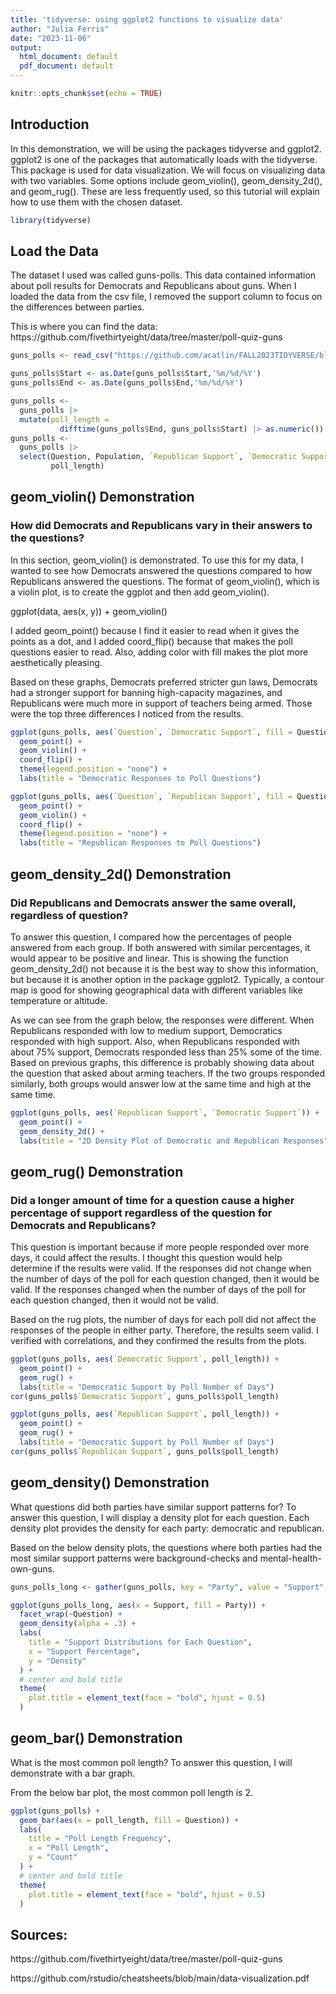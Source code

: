 ```yaml
---
title: 'tidyverse: using ggplot2 functions to visualize data'
author: "Julia Ferris"
date: "2023-11-06"
output:
  html_document: default
  pdf_document: default
---
```


```r
knitr::opts_chunk$set(echo = TRUE)
```

## Introduction

In this demonstration, we will be using the packages tidyverse and ggplot2. ggplot2 is one of the packages that automatically loads with the tidyverse. This package is used for data visualization. We will focus on visualizing data with two variables. Some options include geom_violin(), geom_density_2d(), and geom_rug(). These are less frequently used, so this tutorial will explain how to use them with the chosen dataset. 

```r
library(tidyverse)
```

## Load the Data

The dataset I used was called guns-polls. This data contained information about poll results for Democrats and Republicans about guns. When I loaded the data from the csv file, I removed the support column to focus on the differences between parties.

This is where you can find the data: https://github.com/fivethirtyeight/data/tree/master/poll-quiz-guns

```r
guns_polls <- read_csv("https://github.com/acatlin/FALL2023TIDYVERSE/blob/main/guns-polls.csv")

guns_polls$Start <- as.Date(guns_polls$Start,'%m/%d/%Y')
guns_polls$End <- as.Date(guns_polls$End,'%m/%d/%Y')

guns_polls <-
  guns_polls |>
  mutate(poll_length = 
           difftime(guns_polls$End, guns_polls$Start) |> as.numeric())
guns_polls <-
  guns_polls |>
  select(Question, Population, `Republican Support`, `Democratic Support`,
         poll_length)
```

## geom_violin() Demonstration
### How did Democrats and Republicans vary in their answers to the questions?

In this section, geom_violin() is demonstrated. To use this for my data, I wanted to see how Democrats answered the questions compared to how Republicans answered the questions. The format of geom_violin(), which is a violin plot, is to create the ggplot and then add geom_violin().

ggplot(data, aes(x, y)) + geom_violin()

I added geom_point() because I find it easier to read when it gives the points as a dot, and I added coord_flip() because that makes the poll questions easier to read. Also, adding color with fill makes the plot more aesthetically pleasing.

Based on these graphs, Democrats preferred stricter gun laws, Democrats had a stronger support for banning high-capacity magazines, and Republicans were much more in support of teachers being armed. Those were the top three differences I noticed from the results.

```r
ggplot(guns_polls, aes(`Question`, `Democratic Support`, fill = Question)) +
  geom_point() + 
  geom_violin() + 
  coord_flip() +
  theme(legend.position = "none") +
  labs(title = "Democratic Responses to Poll Questions")

ggplot(guns_polls, aes(`Question`, `Republican Support`, fill = Question)) + geom_point() +
  geom_point() +
  geom_violin() + 
  coord_flip() +
  theme(legend.position = "none") +
  labs(title = "Republican Responses to Poll Questions")

```


## geom_density_2d() Demonstration
### Did Republicans and Democrats answer the same overall, regardless of question?

To answer this question, I compared how the percentages of people answered from each group. If both answered with similar percentages, it would appear to be positive and linear. This is showing the function geom_density_2d() not because it is the best way to show this information, but because it is another option in the package ggplot2. Typically, a contour map is good for showing geographical data with different variables like temperature or altitude.

As we can see from the graph below, the responses were different. When Republicans responded with low to medium support, Democratics responded with high support. Also, when Republicans responded with about 75% support, Democrats responded less than 25% some of the time. Based on previous graphs, this difference is probably showing data about the question that asked about arming teachers. If the two groups responded similarly, both groups would answer low at the same time and high at the same time.


```r
ggplot(guns_polls, aes(`Republican Support`, `Democratic Support`)) + 
  geom_point() + 
  geom_density_2d() +
  labs(title = "2D Density Plot of Democratic and Republican Responses")
```


## geom_rug() Demonstration
### Did a longer amount of time for a question cause a higher percentage of support regardless of the question for Democrats and Republicans?

This question is important because if more people responded over more days, it could affect the results. I thought this question would help determine if the results were valid. If the responses did not change when the number of days of the poll for each question changed, then it would be valid. If the responses changed when the number of days of the poll for each question changed, then it would not be valid.

Based on the rug plots, the number of days for each poll did not affect the responses of the people in either party. Therefore, the results seem valid. I verified with correlations, and they confirmed the results from the plots.

```r
ggplot(guns_polls, aes(`Democratic Support`, poll_length)) +
  geom_point() +
  geom_rug() +
  labs(title = "Democratic Support by Poll Number of Days")
cor(guns_polls$`Democratic Support`, guns_polls$poll_length)

ggplot(guns_polls, aes(`Republican Support`, poll_length)) +
  geom_point() +
  geom_rug() +
  labs(title = "Democratic Support by Poll Number of Days")
cor(guns_polls$`Republican Support`, guns_polls$poll_length)
```

## geom_density() Demonstration

What questions did both parties have similar support patterns for? To answer this question, I will display a density plot for each question. Each density plot provides the density for each party: democratic and republican. 

Based on the below density plots, the questions where both parties had the most similar support patterns were background-checks and mental-health-own-guns.

```r
guns_polls_long <- gather(guns_polls, key = "Party", value = "Support", `Democratic Support`, `Republican Support`)

ggplot(guns_polls_long, aes(x = Support, fill = Party)) +
  facet_wrap(~Question) +
  geom_density(alpha = .3) +
  labs(
    title = "Support Distributions for Each Question",
    x = "Support Percentage",
    y = "Density"
  ) +
  # center and bold title 
  theme(
    plot.title = element_text(face = "bold", hjust = 0.5)
  )
```

## geom_bar() Demonstration

What is the most common poll length? To answer this question, I will demonstrate with a bar graph.

From the below bar plot, the most common poll length is 2. 

```r
ggplot(guns_polls) +
  geom_bar(aes(x = poll_length, fill = Question)) +
  labs(
    title = "Poll Length Frequency",
    x = "Poll Length",
    y = "Count"
  ) +
  # center and bold title 
  theme(
    plot.title = element_text(face = "bold", hjust = 0.5)
  )

```


## Sources:

https://github.com/fivethirtyeight/data/tree/master/poll-quiz-guns

https://github.com/rstudio/cheatsheets/blob/main/data-visualization.pdf
